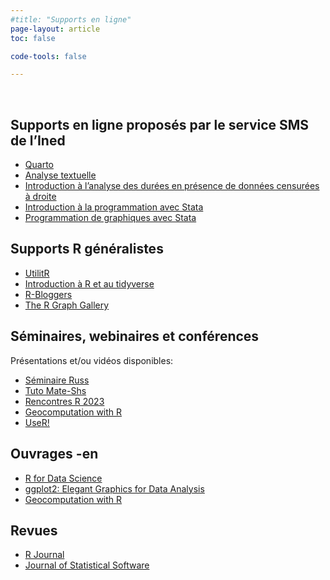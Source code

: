 ```yaml
---
#title: "Supports en ligne"
page-layout: article
toc: false

code-tools: false

---
```


<br>

## Supports en ligne proposés par le service SMS de l'Ined

* [Quarto](https://mthevenin.gitlab.io/quarto/)
* [Analyse textuelle](https://benegarbi.github.io/AGD_QO/)
* [Introduction à l'analyse des durées en présence de données censurées à droite ](https://mthevenin.github.io/analyse_duree/)
* [Introduction à la programmation avec Stata](https://mthevenin.github.io/stata_programmation/)
* [Programmation de graphiques avec Stata](https://mthevenin.github.io/stata_graphiques/)


## Supports R généralistes

* [UtilitR](https://www.utilitr.org/)
* [Introduction à R et au tidyverse](https://juba.github.io/tidyverse/)
* [R-Bloggers](https://www.r-bloggers.com/)
* [The R Graph Gallery](https://r-graph-gallery.com/index.html)

## Séminaires, webinaires et conférences

Présentations et/ou vidéos disponibles: 

* [Séminaire Russ](https://russ.site.ined.fr/fr)
* [Tuto Mate-Shs ](https://www.youtube.com/channel/UClFXVZYEVvs3x24lRooYUgQ)
* [Rencontres R 2023](https://github.com/Rencontres-R/Rencontres_R_2023)
* [Geocomputation with R](https://r.geocompx.org/)
* [UseR!](https://www.r-project.org/conferences/)

## Ouvrages -en

* [R for Data Science](https://r4ds.had.co.nz/)
* [ggplot2: Elegant Graphics for Data Analysis](https://ggplot2-book.org/)
* [Geocomputation with R](https://r.geocompx.org/)

## Revues

* [R Journal](https://journal.r-project.org/issues.html)
* [Journal of Statistical Software](https://www.jstatsoft.org/index)



